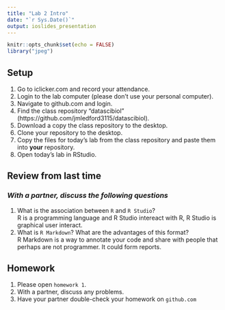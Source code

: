 ```yaml
---
title: "Lab 2 Intro"
date: "`r Sys.Date()`"
output: ioslides_presentation
---
```


```r
knitr::opts_chunk$set(echo = FALSE)
library("jpeg")
```

## Setup
1. Go to iclicker.com and record your attendance.
2. Login to the lab computer (please don't use your personal computer).  
3. Navigate to github.com and login.  
4. Find the class repository "datascibiol" (https://github.com/jmledford3115/datascibiol).  
5. Download a copy the class repository to the desktop.  
6. Clone your repository to the desktop.  
7. Copy the files for today's lab from the class repository and paste them into **your** repository.  
8. Open today's lab in RStudio.  

## Review from last time
### *With a partner, discuss the following questions*
1. What is the association between `R` and `R Studio`?  
R is a programming language and R Studio intereact with R, R Studio is graphical user interact.
2. What is `R Markdown`? What are the advantages of this format?  
R Markdown is a way to annotate your code and share with people that perhaps are not programmer.  It could form reports.

## Homework
1. Please open `homework 1`.  
2. With a partner, discuss any problems.  
3. Have your partner double-check your homework on `github.com`